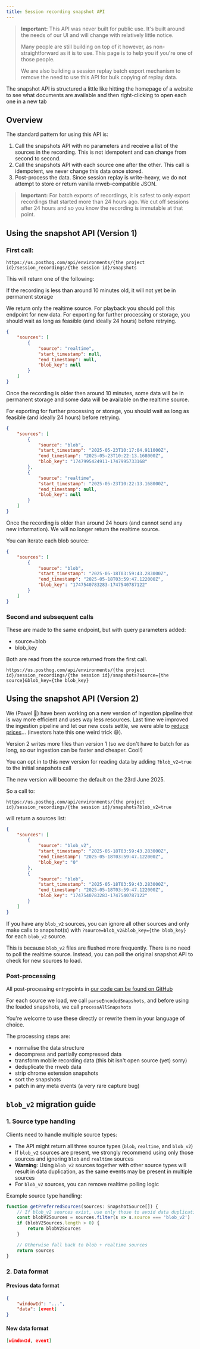 ```yaml
---
title: Session recording snapshot API
---
```


> **Important:** This API was never built for public use. It's built around the needs of our UI and will change with relatively little notice. 
>
> Many people are still building on top of it however, as non-straightforward as it is to use. This page is to help you if you're one of those people. 
>
> We are also building a session replay batch export mechanism to remove the need to use this API for bulk copying of replay data.

The snapshot API is structured a little like hitting the homepage of a website to see what documents are available and then right-clicking to open each one in a new tab

## Overview

The standard pattern for using this API is:

1. Call the snapshots API with no parameters and receive a list of the sources in the recording. This is not idempotent and can change from second to second.
2. Call the snapshots API with each source one after the other. This call is idempotent, we never change this data once stored.
3. Post-process the data. Since session replay is write-heavy, we do not attempt to store or return vanilla rrweb-compatible JSON.

> **Important:** For batch exports of recordings, it is safest to only export recordings that started more than 24 hours ago. We cut off sessions after 24 hours and so you know the recording is immutable at that point.

## Using the snapshot API (Version 1)

### First call:

`https://us.posthog.com/api/environments/{the project id}/session_recordings/{the session id}/snapshots`

This will return one of the following:

If the recording is less than around 10 minutes old, it will not yet be in permanent storage

We return only the realtime source. For playback you should poll this endpoint for new data. For exporting for further processing or storage, you should wait as long as feasible (and ideally 24 hours) before retrying.

```json
{
    "sources": [
        {
            "source": "realtime",
            "start_timestamp": null,
            "end_timestamp": null,
            "blob_key": null
        }
    ]
}
```

Once the recording is older then around 10 minutes, some data will be in permanent storage and some data will be available on the realtime source.

For exporting for further processing or storage, you should wait as long as feasible (and ideally 24 hours) before retrying.

```json
{
    "sources": [
        {
            "source": "blob",
            "start_timestamp": "2025-05-23T10:17:04.911000Z",
            "end_timestamp": "2025-05-23T10:22:13.168000Z",
            "blob_key": "1747995424911-1747995733168"
        },
        {
            "source": "realtime",
            "start_timestamp": "2025-05-23T10:22:13.168000Z",
            "end_timestamp": null,
            "blob_key": null
        }
    ]
}
```

Once the recording is older than around 24 hours (and cannot send any new information). We will no longer return the realtime source.

You can iterate each blob source:

```json
{
    "sources": [
        {
            "source": "blob",
            "start_timestamp": "2025-05-18T03:59:43.283000Z",
            "end_timestamp": "2025-05-18T03:59:47.122000Z",
            "blob_key": "1747540783283-1747540787122"
        }
    ]
}
```

### Second and subsequent calls

These are made to the same endpoint, but with query parameters added:

* source=blob
* blob_key

Both are read from the source returned from the first call.

`https://us.posthog.com/api/environments/{the project id}/session_recordings/{the session id}/snapshots?source={the source}&blob_key={the blob_key}`

## Using the snapshot API (Version 2)

We (Pawel 🦸) have been working on a new version of ingestion pipeline that is way more efficient and uses way less resources. Last time we improved the ingestion pipeline and let our new costs settle, we were able to [reduce prices](/blog/session-replay-pricing)... (investors hate this one weird trick 😅).

Version 2 writes more files than version 1 (so we don't have to batch for as long, so our ingestion can be faster and cheaper. Cool!)

You can opt in to this new version for reading data by adding `?blob_v2=true` to the initial snapshots call

The new version will become the default on the 23rd June 2025.

So a call to:

`https://us.posthog.com/api/environments/{the project id}/session_recordings/{the session id}/snapshots?blob_v2=true`

will return a sources list:

```json
{
    "sources": [
        {
            "source": "blob_v2",
            "start_timestamp": "2025-05-18T03:59:43.283000Z",
            "end_timestamp": "2025-05-18T03:59:47.122000Z",
            "blob_key": "0"
        },
        {
            "source": "blob",
            "start_timestamp": "2025-05-18T03:59:43.283000Z",
            "end_timestamp": "2025-05-18T03:59:47.122000Z",
            "blob_key": "1747540783283-1747540787122"
        }
    ]
}
```

If you have any `blob_v2` sources, you can ignore all other sources and only make calls to snapshot(s) with `?source=blob_v2&blob_key={the blob_key}` for each `blob_v2` source. 

This is because `blob_v2` files are flushed more frequently. There is no need to poll the realtime source. Instead, you can poll the original snapshot API to check for new sources to load.

### Post-processing

All post-processing entrypoints in [our code can be found on GitHub](https://github.com/PostHog/posthog/blob/37babfa29f05f2d4e169e2f33f1643fffe540e95/frontend/src/scenes/session-recordings/player/snapshot-processing/process-all-snapshots.ts)

For each source we load, we call `parseEncodedSnapshots`, and before using the loaded snapshots, we call `processAllSnapshots`

You're welcome to use these directly or rewrite them in your language of choice.

The processing steps are:

 * normalise the data structure
 * decompress and partially compressed data
 * transform mobile recording data (this bit isn't open source (yet) sorry)
 * deduplicate the rrweb data
 * strip chrome extension snapshots
 * sort the snapshots
 * patch in any meta events (a very rare capture bug)


## `blob_v2` migration guide

### 1. Source type handling

Clients need to handle multiple source types:

- The API might return all three source types (`blob`, `realtime`, and `blob_v2`)
- If `blob_v2` sources are present, we strongly recommend using only those sources and ignoring `blob` and `realtime` sources
- **Warning**: Using `blob_v2` sources together with other source types will result in data duplication, as the same events may be present in multiple sources
- For `blob_v2` sources, you can remove realtime polling logic

Example source type handling:

```typescript
function getPreferredSources(sources: SnapshotSource[]) {
    // If blob_v2 sources exist, use only those to avoid data duplication
    const blobV2Sources = sources.filter(s => s.source === 'blob_v2')
    if (blobV2Sources.length > 0) {
        return blobV2Sources
    }

    // Otherwise fall back to blob + realtime sources
    return sources
}
```

### 2. Data format

#### Previous data format

```json
{
    "windowId": "...",
    "data": [event]
}
```

#### New data format

```json
[windowId, event]
```


